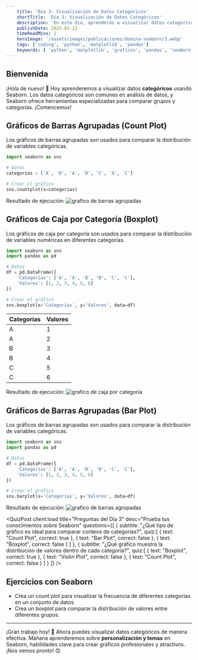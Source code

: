 ```yaml
---
    title: 'Día 3: Visualización de Datos Categóricos'
    shortTitle: 'Día 3: Visualización de Datos Categóricos'
    description: 'En este dia, aprenderás a visualizar datos categóricos usando Seaborn para comparar grupos y categorías. ¡Comencemos!'
    publishDate: 2025-01-22
    timeReadMins: 2
    heroImage: '/assets/images/publicaciones/domina-seaborn/3.webp'
    tags: ['coding', 'python', 'matplotlib', 'pandas']
    keywords: [ 'python', 'matplotlib', 'graficos', 'pandas', 'seaborn', 'categoricos' ]
---
```



## Bienvenida

¡Hola de nuevo! 🌟 Hoy aprenderemos a visualizar datos **categóricos**  usando Seaborn. Los datos categóricos son comunes en análisis de datos, y Seaborn ofrece herramientas especializadas para comparar grupos y categorías. ¡Comencemos!

## Gráficos de Barras Agrupadas (Count Plot)

Los gráficos de barras agrupadas son usados para comparar la distribución de variables categóricas.

```python
import seaborn as sns

# Datos
categorias = ['A', 'B', 'A', 'B', 'C', 'A', 'C']

# Crear el gráfico
sns.countplot(x=categorias)
```

Resultado de ejecución:
![grafico de barras agrupadas](/assets/images/publicaciones/recursos/domina-seaborn/7.png)

## Gráficos de Caja por Categoría (Boxplot)

Los gráficos de caja por categoría son usados para comparar la distribución de variables numéricas en diferentes categorías.

```python
import seaborn as sns
import pandas as pd

# Datos
df = pd.DataFrame({
    'Categorías': ['A', 'A', 'B', 'B', 'C', 'C'],
    'Valores': [1, 2, 3, 4, 5, 6]
})

# Crear el gráfico
sns.boxplot(x='Categorías', y='Valores', data=df)
```

| Categorías | Valores |
| --- | --- |
| A | 1 |
| A | 2 |
| B | 3 |
| B | 4 |
| C | 5 |
| C | 6 |

Resultado de ejecución:
![grafico de caja por categoría](/assets/images/publicaciones/recursos/domina-seaborn/8.png)

## Gráficos de Barras Agrupadas (Bar Plot)

Los gráficos de barras agrupadas son usados para comparar la distribución de variables categóricas.

```python
import seaborn as sns
import pandas as pd

# Datos
df = pd.DataFrame({
    'Categorías': ['A', 'A', 'B', 'B', 'C', 'C'],
    'Valores': [1, 2, 3, 4, 5, 6]
})

# Crear el gráfico
sns.barplot(x='Categorías', y='Valores', data=df)
```

Resultado de ejecución:
![grafico de barras agrupadas](/assets/images/publicaciones/recursos/domina-seaborn/9.png)

<QuizPost 
    client:load
    title="Preguntas del Día 3"
    desc="Prueba tus conocimientos sobre Seaborn"
    questions={[
        {
            subtitle: "¿Qué tipo de gráfico es ideal para comparar conteos de categorías?",
            quiz:[
                {
                    text: "Count Plot",
                    correct: true
                },
                {
                    text: "Bar Plot",
                    correct: false
                },
                {
                    text: "Boxplot",
                    correct: false
                }
            ]
            },
            {
            subtitle: "¿Qué gráfico muestra la distribución de valores dentro de cada categoría?",
            quiz:[
                {
                    text: "Boxplot",
                    correct: true
                },
                {
                    text: "Violin Plot",
                    correct: false
                },
                {
                    text: "Count Plot",
                    correct: false
                }
            ]
            }
    ]} 
/> 


## Ejercicios con Seaborn

- Crea un count plot para visualizar la frecuencia de diferentes categorías en un conjunto de datos.
- Crea un boxplot para comparar la distribución de valores entre diferentes grupos.
     
<hr/> 

¡Gran trabajo hoy! 🎉 Ahora puedes visualizar datos categóricos de manera efectiva. Mañana aprenderemos sobre **personalización y temas**  en Seaborn, habilidades clave para crear gráficos profesionales y atractivos. ¡Nos vemos pronto! 😊